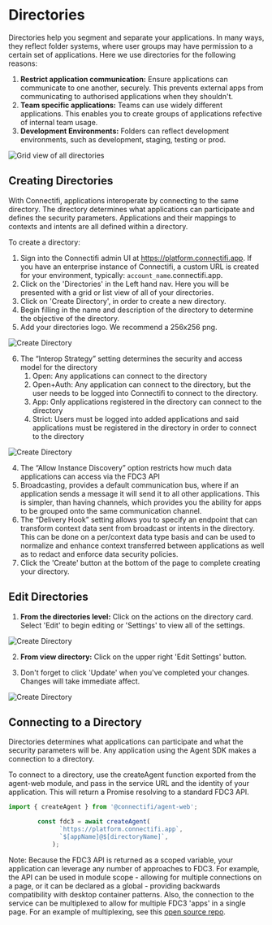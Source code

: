 # Directories

Directories help you segment and separate your applications. In many ways, they reflect folder systems, where user groups may have permission to a certain set of applications. Here we use directories for the following reasons:

1. **Restrict application communication:** Ensure applications can communicate to one another, securely. This prevents external apps from communicating to authorised applications when they shouldn't.
2. **Team specific applications:** Teams can use widely different applications. This enables you to create groups of applications refective of internal team usage.
3. **Development Environments:** Folders can reflect development environments, such as development, staging, testing or prod. 


![Grid view of all directories](../public/directories/directories.png)


## Creating Directories

With Connectifi, applications interoperate by connecting to the same directory. The directory determines what applications can participate and defines the security parameters. Applications and their mappings to contexts and intents are all defined within a directory. 

To create a directory:

1. Sign into the Connectifi admin UI at https://platform.connectifi.app.  If you have an enterprise instance of Connectifi, a custom URL is created for your environment, typically: `account_name`.connectifi.app.
2. Click on the 'Directories' in the Left hand nav. Here you will be presented with a grid or list view of all of your directories. 
3. Click on 'Create Directory', in order to create a new directory.
4. Begin filling in the name and description of the directory to determine the objective of the directory.
5. Add your directories logo. We recommend a 256x256 png.

![Create Directory](../public/directories/new_directory.png)


6. The “Interop Strategy” setting determines the security and access model for the directory
    1. Open: Any applications can connect to the directory
    2. Open+Auth: Any application can connect to the directory, but the user needs to be logged into Connectifi to connect to the directory.
    3. App: Only applications registered in the directory can connect to the directory
    4. Strict: Users must be logged into added applications and said applications must be registered in the directory in order to connect to the directory

![Create Directory](../public/directories/new_directory_settings.png)

4. The “Allow Instance Discovery” option restricts how much data applications can access via the FDC3 API
5. Broadcasting, provides a default communication bus, where if an application sends a message it will send it to all other applications. This is simpler, than having channels, which provides you the ability for apps to be grouped onto the same communication channel.  
6. The “Delivery Hook” setting allows you to specify an endpoint that can transform context data sent from broadcast or intents in the directory. This can be done on a per/context data type basis and can be used to normalize and enhance context transferred between applications as well as to redact and enforce data security policies.
6. Click the 'Create' button at the bottom of the page to complete creating your directory.

## Edit Directories

1. **From the directories level:** Click on the actions on the directory card. Select 'Edit' to begin editing or 'Settings' to view all of the settings.

![Create Directory](../public/directories/new_directory_settings.png)

2. **From view directory:** Click on the upper right 'Edit Settings' button.

3. Don't forget to click 'Update' when you've completed your changes.  Changes will take immediate affect. 

![Create Directory](../public/directories/edit-settings.png)

## Connecting to a Directory
Directories determines what applications can participate and what the security parameters will be.  Any application using the Agent SDK makes a connection to a directory.

To connect to a directory, use the createAgent function exported from the agent-web module, and pass in the service URL and the identity of your application. This will return a Promise resolving to a standard FDC3 API.

```js
import { createAgent } from '@connectifi/agent-web';

        const fdc3 = await createAgent(
              `https://platform.connectifi.app`,
              `$[appName]@$[directoryName]`,
            );
```

Note: Because the FDC3 API is returned as a scoped variable, your application can leverage any number of approaches to FDC3. For example, the API can be used in module scope - allowing for multiple connections on a page, or it can be declared as a global - providing backwards compatibility with desktop container patterns. Also, the connection to the service can be multiplexed to allow for multiple FDC3 'apps' in a single page. For an example of multiplexing, see this [open source repo](https://github.com/connectifi-co/fdc3-web-portal).





